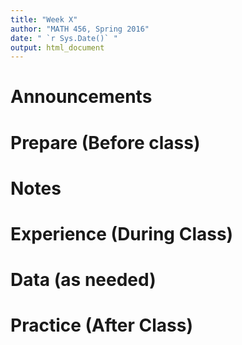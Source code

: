 ```yaml
---
title: "Week X"
author: "MATH 456, Spring 2016"
date: " `r Sys.Date()` "
output: html_document
---
```


# Announcements


# Prepare (Before class)

# Notes

# Experience (During Class)


# Data (as needed)


# Practice (After Class)


